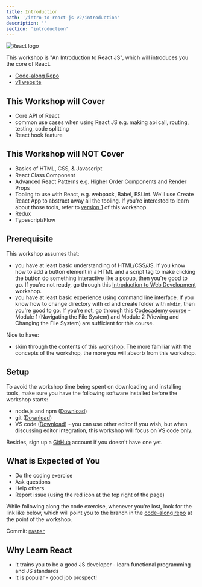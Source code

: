 ```yaml
---
title: Introduction
path: '/intro-to-react-js-v2/introduction'
description: ''
section: 'introduction'
---
```


![React logo](react-logo.png)

This workshop is "An Introduction to React JS", which will introduces you the core of React.

- [Code-along Repo][code-along-repo]
- [v1 website][v1-website]

## This Workshop will Cover

- Core API of React
- common use cases when using React JS e.g. making api call, routing, testing, code splitting
- React hook feature

## This Workshop will NOT Cover

- Basics of HTML, CSS, & Javascript
- React Class Component
- Advanced React Patterns e.g. Higher Order Components and Render Props
- Tooling to use with React, e.g. webpack, Babel, ESLint. We'll use Create React App to abstract away all the tooling. If you're interested to learn about those tools, refer to [version 1][v1-website] of this workshop.
- Redux
- Typescript/Flow

## Prerequisite

This workshop assumes that:

- you have at least basic understanding of HTML/CSS/JS. If you know how to add a button element in a HTML and a script tag to make clicking the button do something interactive like a popup, then you're good to go. If you're not ready, go through this [Introduction to Web Development][intro-to-webdev] workshop.
- you have at least basic experience using command line interface. If you know how to change directory with `cd` and create folder with `mkdir`, then you're good to go. If you're not, go through this [Codecademy course][cli-course] - Module 1 (Navigating the File System) and Module 2 (Viewing and Changing the File System) are sufficient for this course.

Nice to have:

- skim through the contents of this [workshop][js-the-react-parts]. The more familiar with the concepts of the workshop, the more you will absorb from this workshop.

## Setup

To avoid the workshop time being spent on downloading and installing tools, make sure you have the following software installed before the workshop starts:

- node.js and npm ([Download](https://nodejs.org/en/download/))
- git ([Download](https://git-scm.com/downloads))
- VS code ([Download](https://code.visualstudio.com/Download)) - you can use other editor if you wish, but when discussing editor integration, this workshop will focus on VS code only.

Besides, sign up a [GitHub] account if you doesn't have one yet.

## What is Expected of You

- Do the coding exercise
- Ask questions
- Help others
- Report issue (using the red icon at the top right of the page)

<aside>

While following along the code exercise, whenever you're lost, look for the link like below, which will point you to the branch in the [code-along repo][code-along-repo] at the point of the workshop.

Commit: [`master`](https://github.com/malcolm-kee/react-movie-app-v2/tree/master)

</aside>

## Why Learn React

- It trains you to be a good JS developer - learn functional programming and JS standards
- It is popular - good job prospect!

[v1-website]: https://intro-to-react-js.netlify.com/
[code-along-repo]: https://github.com/malcolm-kee/react-movie-app-v2
[intro-to-webdev]: https://intro-to-web-dev.netlify.com/
[js-the-react-parts]: /js-the-react-parts
[cli-course]: https://www.codecademy.com/learn/learn-the-command-line
[github]: https://github.com/

